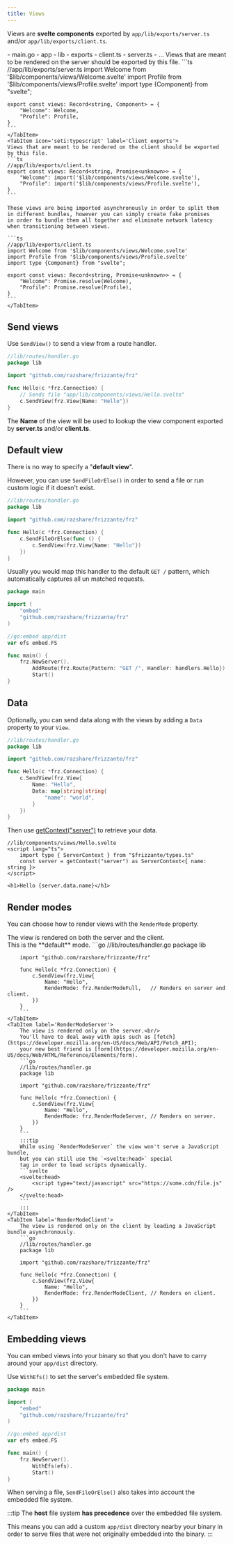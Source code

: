 ```yaml
---
title: Views
---
```



Views are **svelte components** exported by 
`app/lib/exports/server.ts` and/or `app/lib/exports/client.ts`.

<FileTree>
    - main.go
    - app
        - lib
            - exports
                - client.ts
                - server.ts
                - ...
</FileTree>

<Tabs>
    <TabItem icon='seti:typescript' label='Server exports'>
    Views that are meant to be rendered on the server should be exported by this file.
    ```ts
    //app/lib/exports/server.ts
    import Welcome from '$lib/components/views/Welcome.svelte'
    import Profile from '$lib/components/views/Profile.svelte'
    import type {Component} from "svelte";

    export const views: Record<string, Component> = {
        "Welcome": Welcome,
        "Profile": Profile,
    }
    ```
    </TabItem>
    <TabItem icon='seti:typescript' label='Client exports'>
    Views that are meant to be rendered on the client should be exported by this file.
    ```ts
    //app/lib/exports/client.ts
    export const views: Record<string, Promise<unknown>> = {
        "Welcome": import('$lib/components/views/Welcome.svelte'),
        "Profile": import('$lib/components/views/Profile.svelte'),
    }
    ```
    
    These views are being imported asynchronously in order to split them 
    in different bundles, however you can simply create fake promises
    in order to bundle them all together and eliminate network latency
    when transitioning between views.
    
    ```ts
    //app/lib/exports/client.ts
    import Welcome from '$lib/components/views/Welcome.svelte'
    import Profile from '$lib/components/views/Profile.svelte'
    import type {Component} from "svelte";

    export const views: Record<string, Promise<unknown>> = {
        "Welcome": Promise.resolve(Welcome),
        "Profile": Promise.resolve(Profile),
    }
    ```
    </TabItem>
</Tabs>

## Send views

Use `SendView()` to send a view from a route handler.

```go
//lib/routes/handler.go
package lib

import "github.com/razshare/frizzante/frz"

func Hello(c *frz.Connection) {
    // Sends file "app/lib/components/views/Hello.svelte"
    c.SendView(frz.View{Name: "Hello"}) 
}
```

The **Name** of the view will be used to lookup the view component exported by **server.ts** and/or **client.ts**.

## Default view

There is no way to specify a "**default view**".

However, you can use `SendFileOrElse()` in order to send a file or run custom logic if it doesn't exist.

```go
//lib/routes/handler.go
package lib

import "github.com/razshare/frizzante/frz"

func Hello(c *frz.Connection) {
    c.SendFileOrElse(func () {
        c.SendView(frz.View{Name: "Hello"})
    })
}
```

Usually you would map this handler to the default `GET /` pattern, which automatically captures
all un matched requests.

```go
package main

import (
    "embed"
    "github.com/razshare/frizzante/frz"
)

//go:embed app/dist
var efs embed.FS

func main() {
    frz.NewServer().
        AddRoute(frz.Route{Pattern: "GET /", Handler: handlers.Hello}).
        Start()
}
```

## Data

Optionally, you can send data along with the views by adding a `Data` property to your `View`.

```go
//lib/routes/handler.go
package lib

import "github.com/razshare/frizzante/frz"

func Hello(c *frz.Connection) {
    c.SendView(frz.View{ 
        Name: "Hello",
        Data: map[string]string{
            "name": "world",
        }
    }) 
}
```

Then use [getContext("server")](https://svelte.dev/docs/svelte/context) to retrieve your data.

```svelte
//lib/components/views/Hello.svelte
<script lang="ts">
    import type { ServerContext } from "$frizzante/types.ts"
    const server = getContext("server") as ServerContext<{ name: string }>
</script>

<h1>Hello {server.data.name}</h1>
```

## Render modes

You can choose how to render views with the `RenderMode` property.

<Tabs>
    <TabItem label='RenderModeFull'>
        The view is rendered on both the server and the client.<br/>
        This is the **default** mode.
        ```go
        //lib/routes/handler.go
        package lib

        import "github.com/razshare/frizzante/frz"

        func Hello(c *frz.Connection) {
            c.SendView(frz.View{
                Name: "Hello",
                RenderMode: frz.RenderModeFull,   // Renders on server and client.
            })
        }
        ```
    </TabItem>
    <TabItem label='RenderModeServer'>
        The view is rendered only on the server.<br/>
        You'll have to deal away with apis such as [fetch](https://developer.mozilla.org/en-US/docs/Web/API/Fetch_API); 
        your new best friend is [form](https://developer.mozilla.org/en-US/docs/Web/HTML/Reference/Elements/form).
        ```go
        //lib/routes/handler.go
        package lib

        import "github.com/razshare/frizzante/frz"

        func Hello(c *frz.Connection) {
            c.SendView(frz.View{
                Name: "Hello",
                RenderMode: frz.RenderModeServer, // Renders on server.
            })
        }
        ```
        :::tip
        While using `RenderModeServer` the view won't serve a JavaScript bundle,
        but you can still use the `<svelte:head>` special
        tag in order to load scripts dynamically.
        ```svelte
        <svelte:head>
            <script type="text/javascript" src="https://some.cdn/file.js" />
        </svelte:head>
        ```
        :::
    </TabItem>
    <TabItem label='RenderModeClient'>
        The view is rendered only on the client by loading a JavaScript bundle asynchronously.
        ```go
        //lib/routes/handler.go
        package lib

        import "github.com/razshare/frizzante/frz"

        func Hello(c *frz.Connection) {
            c.SendView(frz.View{
                Name: "Hello",
                RenderMode: frz.RenderModeClient, // Renders on client.
            })
        }
        ```
    </TabItem>
</Tabs>


## Embedding views

You can embed views into your binary so that you don't have to carry around your `app/dist` directory.

Use `WithEfs()` to set the server's embedded file system.

```go
package main

import (
    "embed"
    "github.com/razshare/frizzante/frz"
)

//go:embed app/dist
var efs embed.FS

func main() {
    frz.NewServer().
        WithEfs(efs).
        Start()
}
```

When serving a file, `SendFileOrElse()` also takes into account the embedded file system.

:::tip
The **host** file system **has precedence** over the embedded file system.

This means you can add a custom `app/dist` directory nearby your binary in order to serve
files that were not originally embedded into the binary.
:::

